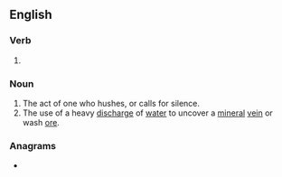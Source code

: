 ==English==

===Verb===
{{head|en|present participle}}

# {{present participle of|hush|lang=en|nocat=1}}

===Noun===
{{en-noun}}

# The act of one who hushes, or calls for silence.
# The use of a heavy [[discharge]] of [[water]] to uncover a [[mineral]] [[vein]] or wash [[ore]].

===Anagrams===
* {{anagrams|en|Shughni}}